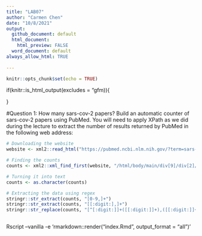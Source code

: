 ```yaml
---
title: "LAB07"
author: "Carmen Chen"
date: "10/8/2021"
output: 
  github_document: default
  html_document:
    html_preview: FALSE
  word_document: default
always_allow_html: TRUE
  
---
```


```r
knitr::opts_chunk$set(echo = TRUE)
```

if(knitr::is_html_output(excludes = "gfm)){

}



#Question 1: How many sars-cov-2 papers?
Build an automatic counter of sars-cov-2 papers using PubMed. You will need to apply XPath as we did during the lecture to extract the number of results returned by PubMed in the following web address:

```r
# Downloading the website
website <- xml2::read_html("https://pubmed.ncbi.nlm.nih.gov/?term=sars-cov-2")

# Finding the counts
counts <- xml2::xml_find_first(website, "/html/body/main/div[9]/div[2]/section[1]/div[2]/div[1]/span")

# Turning it into text
counts <- as.character(counts)

# Extracting the data using regex
stringr::str_extract(counts, "[0-9,]+")
stringr::str_extract(counts, "[[:digit:],]+")
stringr::str_replace(counts, "[^[:digit:]]+([[:digit:]]+),([[:digit:]]+)[^[:digit:]]+", "\\1\\2")

```


```r

```


Rscript --vanilla -e 'rmarkdown::render("index.Rmd", output_format = "all")'
